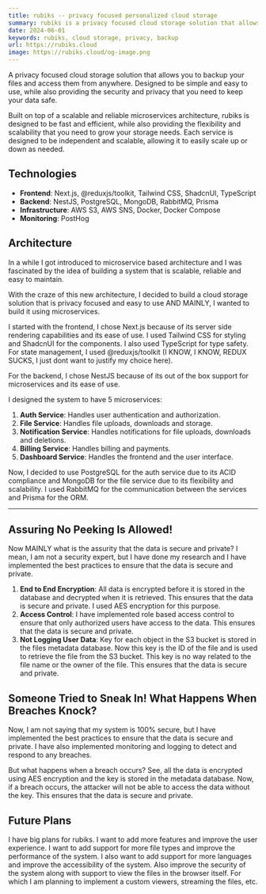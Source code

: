 ```yaml
---
title: rubiks -- privacy focused personalized cloud storage
summary: rubiks is a privacy focused cloud storage solution that allows you to backup your files and access them from anywhere.
date: 2024-06-01
keywords: rubiks, cloud storage, privacy, backup
url: https://rubiks.cloud
image: https://rubiks.cloud/og-image.png
---
```


A privacy focused cloud storage solution that allows you to backup your files and access them from anywhere. Designed to be simple and easy to use, while also providing the security and privacy that you need to keep your data safe.

Built on top of a scalable and reliable microservices architecture, rubiks is designed to be fast and efficient, while also providing the flexibility and scalability that you need to grow your storage needs. Each service is designed to be independent and scalable, allowing it to easily scale up or down as needed.

## Technologies

- **Frontend**: Next.js, @reduxjs/toolkit, Tailwind CSS, ShadcnUI, TypeScript
- **Backend**: NestJS, PostgreSQL, MongoDB, RabbitMQ, Prisma
- **Infrastructure**: AWS S3, AWS SNS, Docker, Docker Compose
- **Monitoring**: PostHog

## Architecture

In a while I got introduced to microservice based architecture and I was fascinated by the idea of building a system that is scalable, reliable and easy to maintain.

With the craze of this new architecture, I decided to build a cloud storage solution that is privacy focused and easy to use AND MAINLY, I wanted to build it using microservices.

I started with the frontend, I chose Next.js because of its server side rendering capabilities and its ease of use. I used Tailwind CSS for styling and ShadcnUI for the components. I also used TypeScript for type safety. For state management, I used @reduxjs/toolkit (I KNOW, I KNOW, REDUX SUCKS, I just dont want to justify my choice here).

For the backend, I chose NestJS because of its out of the box support for microservices and its ease of use.

I designed the system to have 5 microservices:

1. **Auth Service**: Handles user authentication and authorization.
2. **File Service**: Handles file uploads, downloads and storage.
3. **Notification Service**: Handles notifications for file uploads, downloads and deletions.
4. **Billing Service**: Handles billing and payments.
5. **Dashboard Service**: Handles the frontend and the user interface.

Now, I decided to use PostgreSQL for the auth service due to its ACID compliance and MongoDB for the file service due to its flexibility and scalability. I used RabbitMQ for the communication between the services and Prisma for the ORM.

---

## Assuring No Peeking Is Allowed!

Now MAINLY what is the assurity that the data is secure and private? I mean, I am not a security expert, but I have done my research and I have implemented the best practices to ensure that the data is secure and private.

1. **End to End Encryption**: All data is encrypted before it is stored in the database and decrypted when it is retrieved. This ensures that the data is secure and private. I used AES encryption for this purpose.
2. **Access Control**: I have implemented role based access control to ensure that only authorized users have access to the data. This ensures that the data is secure and private.
3. **Not Logging User Data**: Key for each object in the S3 bucket is stored in the files metadata database. Now this key is the ID of the file and is used to retrieve the file from the S3 bucket. This key is no way related to the file name or the owner of the file. This ensures that the data is secure and private.

## Someone Tried to Sneak In! What Happens When Breaches Knock?

Now, I am not saying that my system is 100% secure, but I have implemented the best practices to ensure that the data is secure and private. I have also implemented monitoring and logging to detect and respond to any breaches.

But what happens when a breach occurs? See, all the data is encrypted using AES encryption and the key is stored in the metadata database. Now, if a breach occurs, the attacker will not be able to access the data without the key. This ensures that the data is secure and private.

## Future Plans

I have big plans for rubiks. I want to add more features and improve the user experience. I want to add support for more file types and improve the performance of the system. I also want to add support for more languages and improve the accessibility of the system. Also improve the security of the system along with support to view the files in the browser itself. For which I am planning to implement a custom viewers, streaming the files, etc.
